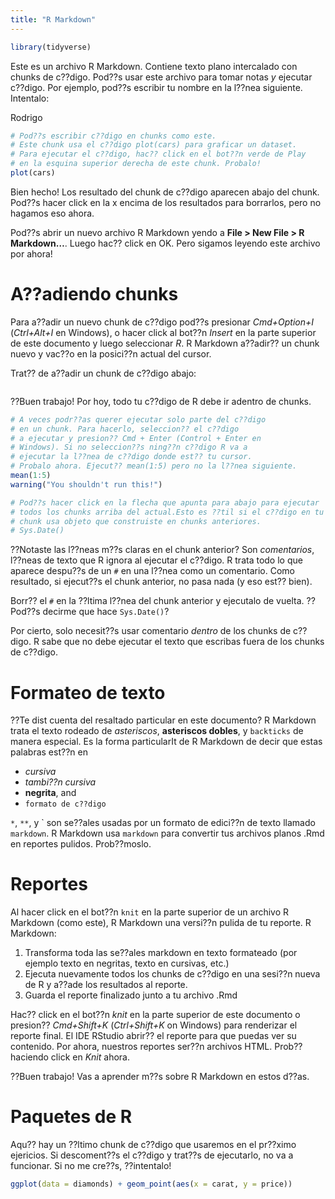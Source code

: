 ```yaml
---
title: "R Markdown"
---
```


```r
library(tidyverse)
```


Este es un archivo R Markdown. Contiene texto plano intercalado con chunks de c??digo. Pod??s usar este archivo para tomar notas _y_ ejecutar c??digo. Por ejemplo, pod??s escribir tu nombre en la l??nea siguiente. Intentalo:

Rodrigo

```r
# Pod??s escribir c??digo en chunks como este.
# Este chunk usa el c??digo plot(cars) para graficar un dataset.
# Para ejecutar el c??digo, hac?? click en el bot??n verde de Play 
# en la esquina superior derecha de este chunk. Probalo!
plot(cars)
```

Bien hecho! Los resultado del chunk de c??digo aparecen abajo del chunk. Pod??s hacer click en la x encima de los resultados para borrarlos, pero no hagamos eso ahora.

Pod??s abrir un nuevo archivo R Markdown yendo a **File > New File > R Markdown...**. Luego hac?? click en OK. Pero sigamos leyendo este archivo por ahora!

# A??adiendo chunks

Para a??adir un nuevo chunk de c??digo pod??s presionar *Cmd+Option+I* (*Ctrl+Alt+I* en Windows), o hacer click al bot??n *Insert* en la parte superior de este documento y luego seleccionar *R*. R Markdown a??adir?? un chunk nuevo y vac??o en la posici??n actual del cursor.

Trat?? de a??adir un chunk de c??digo abajo:

```r

```


??Buen trabajo! Por hoy, todo tu c??digo de R debe ir adentro de chunks.

```r
# A veces podr??as querer ejecutar solo parte del c??digo 
# en un chunk. Para hacerlo, seleccion?? el c??digo
# a ejecutar y presion?? Cmd + Enter (Control + Enter en 
# Windows). Si no seleccion??s ning??n c??digo R va a 
# ejecutar la l??nea de c??digo donde est?? tu cursor.
# Probalo ahora. Ejecut?? mean(1:5) pero no la l??nea siguiente.
mean(1:5)
warning("You shouldn't run this!")
```

```r
# Pod??s hacer click en la flecha que apunta para abajo para ejecutar 
# todos los chunks arriba del actual.Esto es ??til si el c??digo en tu
# chunk usa objeto que construiste en chunks anteriores.
# Sys.Date()
```

??Notaste las l??neas m??s claras en el chunk anterior? Son *comentarios*, l??neas de texto que R ignora al ejecutar el c??digo. R trata todo lo que aparece despu??s de un `#` en una l??nea como un comentario. Como resultado, si ejecut??s el chunk anterior, no pasa nada (y eso est?? bien).

Borr?? el `#` en la ??ltima l??nea del chunk anterior y ejecutalo de vuelta. ??Pod??s decirme que hace `Sys.Date()`?

Por cierto, solo necesit??s usar comentario _dentro_ de los chunks de c??digo. R sabe que no debe ejecutar el texto que escribas fuera de los chunks de c??digo.

# Formateo de texto

??Te dist cuenta del resaltado particular en este documento? R Markdown trata el texto rodeado
de *asteriscos*, **asteriscos dobles**, y `backticks` de manera especial. Es la forma particularIt de R Markdown de decir que estas palabras est??n en

- _cursiva_
- *tambi??n cursiva*
- **negrita**, and
- `formato de c??digo`

`*`, `**`, y \` son se??ales usadas por un formato de edici??n de texto llamado `markdown`. R Markdown usa `markdown` para convertir tus archivos planos .Rmd en reportes pulidos. Prob??moslo. 

# Reportes

Al hacer click en el bot??n `knit` en la parte superior de un archivo R Markdown (como este), R Markdown una versi??n pulida de tu reporte. R Markdown:

1. Transforma toda las se??ales markdown en texto formateado (por ejemplo texto en negritas, texto en cursivas, etc.)
2. Ejecuta nuevamente todos los chunks de c??digo en una sesi??n nueva de R y a??ade los resultados al reporte.
3. Guarda el reporte finalizado junto a tu archivo .Rmd

Hac?? click en el bot??n *knit* en la parte superior de este documento o presion?? *Cmd+Shift+K* (*Ctrl+Shift+K* on Windows) para renderizar el reporte final. El IDE RStudio abrir?? el reporte para que puedas ver su contenido. Por ahora, nuestros reportes ser??n archivos HTML. Prob?? haciendo click en *Knit* ahora.

??Buen trabajo! Vas a aprender m??s sobre R Markdown en estos d??as.

# Paquetes de R

Aqu?? hay un ??ltimo chunk de c??digo que usaremos en el pr??ximo ejericios. Si descoment??s el c??digo y trat??s de ejecutarlo, no va a funcionar. Si no me cre??s, ??intentalo!


```r
ggplot(data = diamonds) + geom_point(aes(x = carat, y = price))
```
